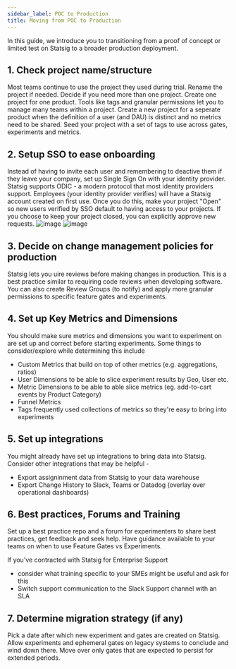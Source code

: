 ```yaml
---
sidebar_label: POC to Production
title: Moving from POC to Production
---
```


In this guide, we introduce you to transitioning from a proof of concept or limited test on Statsig to a broader production deployment. 


## 1. Check project name/structure

Most teams continue to use the project they used during trial. Rename the project if needed. Decide if you need more than one project. Create one project for one product. Tools like tags and granular permissions let you to manage many teams within a project. Create a new project for a seperate product when the definition of a user (and DAU) is distinct and no metrics need to be  shared. Seed your project with a set of tags to use across gates, experiments and metrics.

## 2. Setup SSO to ease onboarding

Instead of having to invite each user and remembering to deactive them if they leave your company, set up Single Sign On with your identity provider. Statsig supports ODIC - a modern protocol that most identity providers support. Employees (your identity provider verifies) will have a Statsig account created on first use. Once you do this, make your project "Open" so new users verified by SSO default to having access to your projects. If you choose to keep your project closed, you can explicitly approve new requests.
![image](https://user-images.githubusercontent.com/31516123/175361936-9bf2b9f5-766e-4338-9e3f-55ca2b0adc74.png)
![image](https://user-images.githubusercontent.com/31516123/175362001-c2bc1865-f1f7-4f9e-9e23-fcc3204b855b.png)


## 3. Decide on change management policies for production

Statsig lets you 
uire reviews before making changes in production. This is a best practice similar to requiring code reviews when developing software. You can also create Review Groups (to notify) and apply more granular permissions to specific feature gates and experiments.

## 4. Set up Key Metrics and Dimensions

You should make sure metrics and dimensions you want to experiment on are set up and correct before starting experiments. Some things to consider/explore while determining this include
 - Custom Metrics that build on top of other metrics (e.g. aggregations, ratios) 
 - User Dimensions to be able to slice experiment results by Geo, User etc.
- Metric Dimensions to be able to able slice metrics (eg. add-to-cart events by Product Category)
- Funnel Metrics 
- Tags frequently used collections of metrics so they're easy to bring into experiments

## 5. Set up integrations 

You might already have set up integrations to bring data into Statsig. Consider other integrations that may be helpful - 
- Export assigninment data from Statsig to your data warehouse
- Export Change History to Slack, Teams or Datadog (overlay over operational dashboards)

## 6. Best practices, Forums and Training 

Set up a best practice repo and a forum for experimenters to share best practices, get feedback and seek help. Have guidance available to your teams on when to use Feature Gates vs Experiments. 

If you've contracted with Statsig for Enterprise Support 
- consider what training specific to your SMEs might be useful and ask for this
- Switch support communication to the Slack Support channel with an SLA 

## 7. Determine migration strategy (if any)
Pick a date after which new experiment and gates are created on Statsig. Allow experiments and ephemeral gates on legacy systems to conclude and wind down there. Move over only gates that are expected to persist for extended periods.


